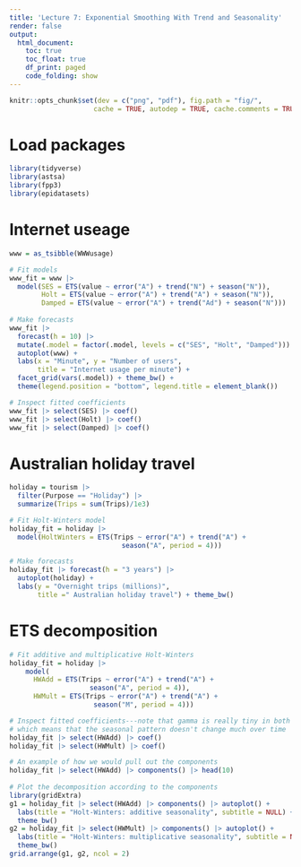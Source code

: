 ```yaml
---
title: 'Lecture 7: Exponential Smoothing With Trend and Seasonality'
render: false
output:
  html_document:
    toc: true
    toc_float: true
    df_print: paged
    code_folding: show
---
```


```r
knitr::opts_chunk$set(dev = c("png", "pdf"), fig.path = "fig/",
                     cache = TRUE, autodep = TRUE, cache.comments = TRUE)
```

# Load packages

```r
library(tidyverse)
library(astsa)
library(fpp3)
library(epidatasets)
```

# Internet useage

```r
www = as_tsibble(WWWusage)

# Fit models
www_fit = www |>
  model(SES = ETS(value ~ error("A") + trend("N") + season("N")),
        Holt = ETS(value ~ error("A") + trend("A") + season("N")),
        Damped = ETS(value ~ error("A") + trend("Ad") + season("N")))
  
# Make forecasts
www_fit |>
  forecast(h = 10) |>
  mutate(.model = factor(.model, levels = c("SES", "Holt", "Damped"))) |>
  autoplot(www) + 
  labs(x = "Minute", y = "Number of users",
       title = "Internet usage per minute") +
  facet_grid(vars(.model)) + theme_bw() +
  theme(legend.position = "bottom", legend.title = element_blank())

# Inspect fitted coefficients
www_fit |> select(SES) |> coef()
www_fit |> select(Holt) |> coef()
www_fit |> select(Damped) |> coef()
```

# Australian holiday travel

```r
holiday = tourism |>
  filter(Purpose == "Holiday") |>
  summarize(Trips = sum(Trips)/1e3)

# Fit Holt-Winters model
holiday_fit = holiday |>
  model(HoltWinters = ETS(Trips ~ error("A") + trend("A") + 
                            season("A", period = 4)))

# Make forecasts
holiday_fit |> forecast(h = "3 years") |>
  autoplot(holiday) +
  labs(y = "Overnight trips (millions)",
       title =" Australian holiday travel") + theme_bw()
```

# ETS decomposition

```r
# Fit additive and multiplicative Holt-Winters  
holiday_fit = holiday |>
    model(
      HWAdd = ETS(Trips ~ error("A") + trend("A") + 
                    season("A", period = 4)),
      HWMult = ETS(Trips ~ error("A") + trend("A") + 
                     season("M", period = 4)))

# Inspect fitted coefficients---note that gamma is really tiny in both models,
# which means that the seasonal pattern doesn't change much over time
holiday_fit |> select(HWAdd) |> coef()
holiday_fit |> select(HWMult) |> coef()

# An example of how we would pull out the components
holiday_fit |> select(HWAdd) |> components() |> head(10)
                            
# Plot the decomposition according to the components
library(gridExtra)
g1 = holiday_fit |> select(HWAdd) |> components() |> autoplot() +
  labs(title = "Holt-Winters: additive seasonality", subtitle = NULL) + 
  theme_bw()
g2 = holiday_fit |> select(HWMult) |> components() |> autoplot() +
  labs(title = "Holt-Winters: multiplicative seasonality", subtitle = NULL) + 
  theme_bw()
grid.arrange(g1, g2, ncol = 2)  
```